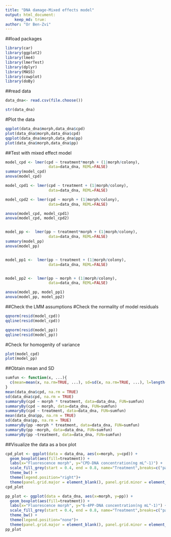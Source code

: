 ---
title: "DNA damage-Mixed effects model"
output: html_document:
    keep_md: true:
author: "Or Ben-Zvi"
---

##load packages
```{r message=FALSE, warning=FALSE}
library(car) 
library(ggplot2) 
library(lme4)
library(lmerTest)
library(dplyr)
library(MASS) 
library(cowplot)
library(doBy)
```

##read data
```{r}
data_dna<- read.csv(file.choose())
```
```{r}
str(data_dna)
```
#Plot the data
```{r}
qqplot(data_dna$morph,data_dna$cpd)
plot(data_dna$morph,data_dna$cpd)
qqplot(data_dna$morph,data_dna$pp)
plot(data_dna$morph,data_dna$pp)
```

##Test with mixed effect model
```{r}
model_cpd <- lmer(cpd ~ treatment*morph + (1|morph/colony),
                   data=data_dna, REML=FALSE)
summary(model_cpd)
anova(model_cpd)

model_cpd1 <- lmer(cpd ~ treatment + (1|morph/colony),
                   data=data_dna, REML=FALSE)

model_cpd2 <- lmer(cpd ~ morph + (1|morph/colony),
                   data=data_dna, REML=FALSE)

anova(model_cpd, model_cpd1)
anova(model_cpd, model_cpd2)


model_pp <-  lmer(pp ~ treatment*morph + (1|morph/colony),
                   data=data_dna, REML=FALSE)
summary(model_pp)
anova(model_pp)


model_pp1 <-  lmer(pp ~ treatment + (1|morph/colony),
                   data=data_dna, REML=FALSE)


model_pp2 <-  lmer(pp ~ morph + (1|morph/colony),
                   data=data_dna, REML=FALSE)

anova(model_pp, model_pp1)
anova(model_pp, model_pp2)
```
##Check the LMM assumptions
#Check the normality of model residuals
```{r}
qqnorm(resid(model_cpd))
qqline(resid(model_cpd))

qqnorm(resid(model_pp))
qqline(resid(model_pp))
```
#Check for homogenity of variance
```{r}
plot(model_cpd)
plot(model_pp)
```
##Obtain mean and SD
```{r}
sumfun <- function(x, ...){
  c(mean=mean(x, na.rm=TRUE, ...), sd=sd(x, na.rm=TRUE, ...), l=length(x))
}
mean(data_dna$cpd, na.rm = TRUE)
sd(data_dna$cpd, na.rm = TRUE)
summaryBy(cpd ~ morph * treatment, data=data_dna, FUN=sumfun)
summaryBy(cpd ~ morph, data=data_dna, FUN=sumfun)
summaryBy(cpd ~ treatment, data=data_dna, FUN=sumfun)
mean(data_dna$pp, na.rm = TRUE)
sd(data_dna$pp, na.rm = TRUE)
summaryBy(pp ~morph * treatment, data=data_dna, FUN=sumfun)
summaryBy(pp ~morph, data=data_dna, FUN=sumfun)
summaryBy(pp ~treatment, data=data_dna, FUN=sumfun)

```

##Visualize the data as a box plot
```{r}
cpd_plot <- ggplot(data = data_dna, aes(x=morph, y=cpd)) + 
  geom_boxplot(aes(fill=treatment)) +
  labs(x="Fluorescence morph", y="CPD-DNA concentration(ng mL^-1)") + 
  scale_fill_grey(start = 0.4, end = 0.8, name="Treatment",breaks=c("par", "paruv"), labels=c("PAR","PAR+UV")) + 
  theme_bw() +
  theme(legend.position="right")+
  theme(panel.grid.major = element_blank(), panel.grid.minor = element_blank()) 
cpd_plot

pp_plot <- ggplot(data = data_dna, aes(x=morph, y=pp)) + 
  geom_boxplot(aes(fill=treatment)) +
  labs(x="Fluorescence morph", y="6-4PP-DNA concentration(ng mL^-1)") + 
  scale_fill_grey(start = 0.4, end = 0.8, name="Treatment",breaks=c("par", "paruv"), labels=c("PAR","PAR+UV")) + 
  theme_bw() +
  theme(legend.position="none")+
  theme(panel.grid.major = element_blank(), panel.grid.minor = element_blank()) 
pp_plot
```



